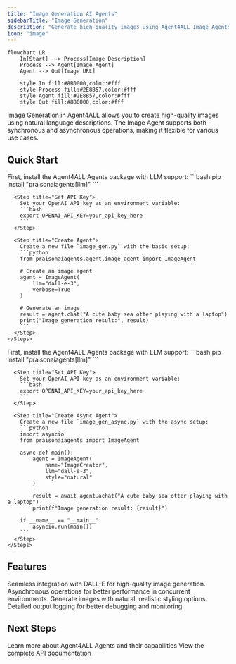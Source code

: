 ```yaml
---
title: "Image Generation AI Agents"
sidebarTitle: "Image Generation"
description: "Generate high-quality images using Agent4ALL Image Agents with both synchronous and asynchronous capabilities."
icon: "image"
---
```


```mermaid
flowchart LR
    In[Start] --> Process[Image Description]
    Process --> Agent[Image Agent]
    Agent --> Out[Image URL]
    
    style In fill:#8B0000,color:#fff
    style Process fill:#2E8B57,color:#fff
    style Agent fill:#2E8B57,color:#fff
    style Out fill:#8B0000,color:#fff
```

Image Generation in Agent4ALL allows you to create high-quality images using natural language descriptions. The Image Agent supports both synchronous and asynchronous operations, making it flexible for various use cases.

## Quick Start

<Tabs>
  <Tab title="Code">
    <Steps>
      <Step title="Install Package">
        First, install the Agent4ALL Agents package with LLM support:
        ```bash
        pip install "praisonaiagents[llm]"
        ```
      </Step>

      <Step title="Set API Key">
        Set your OpenAI API key as an environment variable:
        ```bash
        export OPENAI_API_KEY=your_api_key_here
        ```
      </Step>

      <Step title="Create Agent">
        Create a new file `image_gen.py` with the basic setup:
        ```python
        from praisonaiagents.agent.image_agent import ImageAgent

        # Create an image agent
        agent = ImageAgent(
            llm="dall-e-3",
            verbose=True
        )

        # Generate an image
        result = agent.chat("A cute baby sea otter playing with a laptop")
        print("Image generation result:", result)
        ```
      </Step>
    </Steps>
  </Tab>

  <Tab title="Async">
    <Steps>
      <Step title="Install Package">
        First, install the Agent4ALL Agents package with LLM support:
        ```bash
        pip install "praisonaiagents[llm]"
        ```
      </Step>

      <Step title="Set API Key">
        Set your OpenAI API key as an environment variable:
        ```bash
        export OPENAI_API_KEY=your_api_key_here
        ```
      </Step>

      <Step title="Create Async Agent">
        Create a new file `image_gen_async.py` with the async setup:
        ```python
        import asyncio
        from praisonaiagents import ImageAgent

        async def main():
            agent = ImageAgent(
                name="ImageCreator",
                llm="dall-e-3",
                style="natural"
            )

            result = await agent.achat("A cute baby sea otter playing with a laptop")
            print(f"Image generation result: {result}")

        if __name__ == "__main__":
            asyncio.run(main())
        ```
      </Step>
    </Steps>
  </Tab>
</Tabs>

## Features

<CardGroup cols={2}>
  <Card title="DALL-E Integration" icon="image">
    Seamless integration with DALL-E for high-quality image generation.
  </Card>
  <Card title="Async Support" icon="bolt">
    Asynchronous operations for better performance in concurrent environments.
  </Card>
  <Card title="Natural Style" icon="paintbrush">
    Generate images with natural, realistic styling options.
  </Card>
  <Card title="Verbose Mode" icon="message">
    Detailed output logging for better debugging and monitoring.
  </Card>
</CardGroup>

## Next Steps

<CardGroup>
  <Card title="Agents Overview" icon="robot" href="/agents">
    Learn more about Agent4ALL Agents and their capabilities
  </Card>
  <Card title="API Reference" icon="code" href="/api-reference">
    View the complete API documentation
  </Card>
</CardGroup>